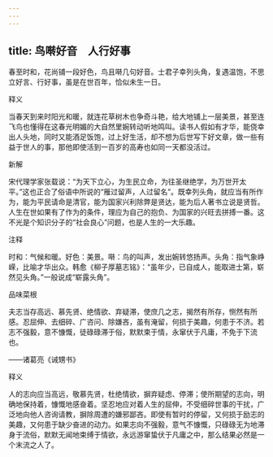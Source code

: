 ```yaml
---
---
---
```

title: 鸟啭好音　人行好事
---



春至时和，花尚铺一段好色，鸟且啭几句好音。士君子幸列头角，复遇温饱，不思立好言、行好事，虽是在世百年，恰似未生一日。

释义

当春天到来时阳光和暖，就连花草树木也争奇斗艳，给大地铺上一层美景，甚至连飞鸟也懂得在这春光明媚的大自然里婉转动听地鸣叫。读书人假如有才华，能侥幸出人头地，同时又能酒足饭饱，过上好生活，却不想为后世写下好文章，做一些有益于世人的事，那他即使活到一百岁的高寿也如同一天都没活过。

新解

宋代理学家张载说：“为天下立心，为生民立命，为往圣继绝学，为万世开太平。”这也正合了俗语中所说的“雁过留声，人过留名”。既幸列头角，就应当有所作为，能为平民请命是清官，能为国家兴利除弊是贤达，能为后人著书立说是贤哲。人生在世如果有了作为的条件，理应为自己的抱负、为国家的兴旺去拼搏一番。这不光是个知识分子的“社会良心”问题，也是人生的一大乐趣。

注释

时和：气候和暖。好色：美景。啭：鸟的叫声，发出婉转悠扬声。头角：指气象峥嵘，比喻才华出众。韩愈《柳子厚墓志铭》：“虽年少，已自成人，能取进士第，崭然见头角。”一般说成“崭露头角”。

品味菜根

夫志当存高远、慕先贤、绝情欲、弃疑滞，使庶几之志，揭然有所存，恻然有所感。忍屈伸、去细碎、广咨问、除嫌吝，虽有淹留，何损于美趣，何患于不济。若志不强毅，意不慷慨，徒碌碌滞于俗，默默束于情，永窜伏于凡庸，不免于下流也。

——诸葛亮《诫甥书》

释义

人的志向应当高远，敬慕先贤，杜绝情欲，摒弃疑虑、停滞；使所期望的志向，明确地保持着，慷慨地感奋着。坚忍地应对着人生的屈伸，不受细碎世事的干扰，广泛地向他人咨询请教，摒除周遭的嫌邪鄙吝。即使有暂时的停留，又何损于励志的美趣，又何患于缺少奋进的动力。如果志向不强毅，意气不慷慨，只碌碌无为地滞身于流俗，默默无闻地束缚于情欲，永远游窜蛰伏于凡庸之中，那么结果必然是一个末流之人了。